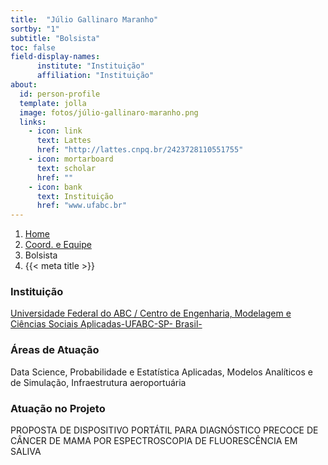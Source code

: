```yaml
---
title:  "Júlio Gallinaro Maranho"
sortby: "1"
subtitle: "Bolsista"
toc: false
field-display-names:
      institute: "Instituição"
      affiliation: "Instituição"
about:
  id: person-profile
  template: jolla
  image: fotos/júlio-gallinaro-maranho.png
  links:
    - icon: link
      text: Lattes
      href: "http://lattes.cnpq.br/2423728110551755"
    - icon: mortarboard
      text: scholar
      href: ""
    - icon: bank
      text: Instituição
      href: "www.ufabc.br"
---
```


```{=html}
<nav aria-label="breadcrumb">
  <ol class="breadcrumb">
    <li class="breadcrumb-item"><a href="../../index.html">Home</a></li>
    <li class="breadcrumb-item"><a href="../coord-equipe.html">Coord. e Equipe</a></li>
    <li class="breadcrumb-item active">Bolsista</li>
    <li class="breadcrumb-item active" aria-current="page">{{< meta title >}}</li>
  </ol>
</nav>
```
:::{#person-profile}
:::

### Instituição

[Universidade Federal do ABC / Centro de Engenharia, Modelagem e Ciências Sociais Aplicadas-UFABC-SP- Brasil-](www.ufabc.br)

### Áreas de Atuação

Data Science, Probabilidade e Estatística Aplicadas, Modelos Analíticos e de Simulação, Infraestrutura aeroportuária

### Atuação no Projeto

PROPOSTA DE DISPOSITIVO PORTÁTIL PARA DIAGNÓSTICO PRECOCE DE CÂNCER DE MAMA POR ESPECTROSCOPIA DE FLUORESCÊNCIA EM SALIVA
